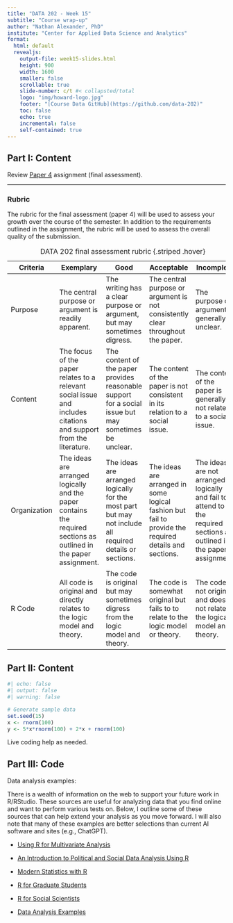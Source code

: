 ```yaml
---
title: "DATA 202 - Week 15"
subtitle: "Course wrap-up"
author: "Nathan Alexander, PhD"
institute: "Center for Applied Data Science and Analytics"
format: 
  html: default
  revealjs:
    output-file: week15-slides.html
    height: 900
    width: 1600
    smaller: false
    scrollable: true
    slide-number: c/t #< collapsted/total
    logo: "img/howard-logo.jpg"
    footer: "[Course Data GitHub](https://github.com/data-202)"
    toc: false
    echo: true
    incremental: false
    self-contained: true
---
```


## Part I: Content

Review [Paper 4](papers/paper4.html) assignment (final assessment).

---

### Rubric

The rubric for the final assessment (paper 4) will be used to assess your growth over the course of the semester. In addition to the requirements outlined in the assignment, the rubric will be used to assess the overall quality of the submission.

| Criteria  | Exemplary  | Good  | Acceptable  |  Incomplete  |
|--------|--------|--------|--------|--------|
| Purpose  | The central purpose or argument is readily apparent. | The writing has a clear purpose or argument, but may sometimes digress. | The central purpose or argument is not consistently clear throughout the paper. | The purpose or argument is generally unclear. |
| Content | The focus of the paper relates to a relevant social issue and includes citations and support from the literature. | The content of the paper provides reasonable support for a social issue but may sometimes be unclear. | The content of the paper is not consistent in its relation to a social issue. | The content of the paper is generally not related to a social issue. |
| Organization | The ideas are arranged logically and the paper contains the required sections as outlined in the paper assignment. | The ideas are arranged logically for the most part but may not include all required details or sections. | The ideas are arranged in some logical fashion but fail to provide the required details and sections. | The ideas are not arranged logically and fail to attend to the required sections as outlined in the paper assignment. |
| R Code | All code is original and directly relates to the logic model and theory. | The code is original but may sometimes digress from the logic model and theory. | The code is somewhat original but fails to to relate to the logic model or theory. | The code is not original and does not relate to the logical model and theory. |

: DATA 202 final assessment rubric {.striped .hover}

## Part II: Content

```r
#| echo: false
#| output: false
#| warning: false

# Generate sample data
set.seed(15)
x <- rnorm(100)
y <- 5*x*rnorm(100) + 2*x + rnorm(100)
```

Live coding help as needed.

## Part III: Code

Data analysis examples:

There is a wealth of information on the web to support your future work in R/RStudio. These sources are useful for analyzing data that you find online and want to perform various tests on. Below, I outline some of these sources that can help extend your analysis as you move forward. I will also note that many of these examples are better selections than current AI software and sites (e.g., ChatGPT).

  - [Using R for Multivariate Analysis](https://little-book-of-r-for-multivariate-analysis.readthedocs.io/en/latest/src/multivariateanalysis.html)
  
  - [An Introduction to Political and Social Data Analysis Using R](https://bookdown.org/tomholbrook12/bookdown-demo/)
  
  - [Modern Statistics with R](https://www.modernstatisticswithr.com/)
  
  - [R for Graduate Students](https://bookdown.org/yih_huynh/Guide-to-R-Book/)
  
  - [R for Social Scientists](https://datacarpentry.org/r-socialsci/)
  
  - [Data Analysis Examples](https://stats.oarc.ucla.edu/other/dae/)

